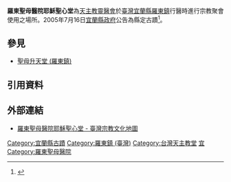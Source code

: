 {{coord|24.6713371143551|121.771145079619}}
{{tw monument
|name = 羅東聖母醫院耶穌聖心堂
|formername =
|image =
|imagename =
|othername = 
|formalname =
|level = 縣定古蹟
|class = 教堂
|time = {{flagicon|Taiwan}}民國四十九年（1960年）
|material =
|location = {{ROC-TW}}<br>[[宜蘭縣|宜蘭縣]][[羅東鎮_(臺灣)|羅東鎮]]中正南路160號
|open =
|cost =
|website =
|reg_url=https://nchdb.boch.gov.tw/assets/overview/monument/20050716000002
}}
'''羅東聖母醫院耶穌聖心堂'''為[[天主教|天主教]][[靈醫會|靈醫會]]於[[臺灣|臺灣]][[宜蘭縣|宜蘭縣]][[羅東鎮_(臺灣)|羅東鎮]]行醫時進行宗教聚會使用之場所。2005年7月16日[[宜蘭縣政府|宜蘭縣政府]]公告為縣定古蹟<ref>{{Cite web|url=https://nchdb.boch.gov.tw/assets/advanceSearch/monument/20050716000002|title=羅東聖母醫院耶穌聖心堂|accessdate=|work=文化部文化資產局|publisher=|date=|archive-date=2019-06-05|archive-url=https://web.archive.org/web/20190605141223/https://nchdb.boch.gov.tw/assets/advanceSearch/monument/20050716000002|dead-url=no}}</ref>。

==參見==
*[[聖母升天堂_(羅東鎮)|聖母升天堂 (羅東鎮)]]

==引用資料==
{{reflist}}

== 外部連結 ==
* [https://www.taiwangods.com/html/cultural/3_0011.aspx?i=136 羅東聖母醫院耶穌聖心堂 - 臺灣宗教文化地圖] {{Wayback|url=https://www.taiwangods.com/html/cultural/3_0011.aspx?i=136 |date=20201001215346 }}

{{Taiwanese building-stub}}
{{宜蘭縣文化資產}}

[[Category:宜蘭縣古蹟|Category:宜蘭縣古蹟]]
[[Category:羅東鎮_(臺灣)|Category:羅東鎮 (臺灣)]]
[[Category:台灣天主教堂|Category:台灣天主教堂]]
[[Category:臺灣戰後時期的有形文化資產|宜]]
[[Category:羅東聖母醫院|Category:羅東聖母醫院]]